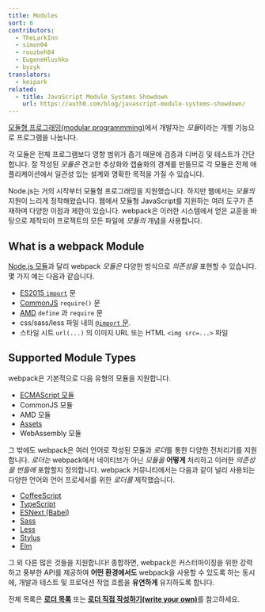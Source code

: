 ```yaml
---
title: Modules
sort: 6
contributors:
  - TheLarkInn
  - simon04
  - rouzbeh84
  - EugeneHlushko
  - byzyk
translators:
  - keipark
related:
  - title: JavaScript Module Systems Showdown
    url: https://auth0.com/blog/javascript-module-systems-showdown/
---
```


[모듈형 프로그래밍(modular programmming)](https://en.wikipedia.org/wiki/Modular_programming)에서 개발자는 *모듈*이라는 개별 기능으로 프로그램을 나눕니다.

각 모듈은 전체 프로그램보다 영향 범위가 좁기 때문에 검증과 디버깅 및 테스트가 간단합니다.
잘 작성된 _모듈은_ 견고한 추상화와 캡슐화의 경계를 만들므로 각 모듈은 전체 애플리케이션에서 일관성 있는 설계와 명확한 목적을 가질 수 있습니다.

Node.js는 거의 시작부터 모듈형 프로그래밍을 지원했습니다.
하지만 웹에서는 _모듈의_ 지원이 느리게 정착해왔습니다.
웹에서 모듈형 JavaScript를 지원하는 여러 도구가 존재하며 다양한 이점과 제한이 있습니다.
webpack은 이러한 시스템에서 얻은 교훈을 바탕으로 제작되어 프로젝트의 모든 파일에 _모듈의_ 개념을 사용합니다.

## What is a webpack Module

[Node.js 모듈](https://nodejs.org/api/modules.html)과 달리 webpack _모듈은_ 다양한 방식으로 _의존성을_ 표현할 수 있습니다. 몇 가지 예는 다음과 같습니다.

- [ES2015 `import`](https://developer.mozilla.org/en-US/docs/Web/JavaScript/Reference/Statements/import) 문
- [CommonJS](http://www.commonjs.org/specs/modules/1.0/) `require()` 문
- [AMD](https://github.com/amdjs/amdjs-api/blob/master/AMD.md) `define` 과 `require` 문
- css/sass/less 파일 내의 [`@import` 문](https://developer.mozilla.org/en-US/docs/Web/CSS/@import).
- 스타일 시트 `url(...)` 의 이미지 URL 또는 HTML `<img src=...>` 파일

## Supported Module Types

webpack은 기본적으로 다음 유형의 모듈을 지원합니다.

- [ECMAScript 모듈](/guides/ecma-script-modules)
- CommonJS 모듈
- AMD 모듈
- [Assets](/guides/asset-modules)
- WebAssembly 모듈

그 밖에도 webpack은 여러 언어로 작성된 모듈과 *로더*를 통한 다양한 전처리기를 지원합니다. _로더는_ webpack에서 네이티브가 아닌 _모듈을_ **어떻게** 처리하고 이러한 _의존성을_ _번들에_ 포함할지 정의합니다.
webpack 커뮤니티에서는 다음과 같이 널리 사용되는 다양한 언어와 언어 프로세서를 위한 _로더를_ 제작했습니다.

- [CoffeeScript](http://coffeescript.org)
- [TypeScript](https://www.typescriptlang.org)
- [ESNext (Babel)](https://babeljs.io)
- [Sass](http://sass-lang.com)
- [Less](http://lesscss.org)
- [Stylus](http://stylus-lang.com)
- [Elm](https://elm-lang.org/)

그 외 다른 많은 것들을 지원합니다! 종합하면, webpack은 커스터마이징을 위한 강력하고 풍부한 API를 제공하여 **어떤 환경에서도** webpack을 사용할 수 있도록 하는 동시에, 개발과 테스트 및 프로덕션 작업 흐름을 **유연하게** 유지하도록 합니다.

전체 목록은 [**로더 목록**](/loaders) 또는 [**로더 직접 작성하기(write your own)**](/api/loaders)를 참고하세요.
